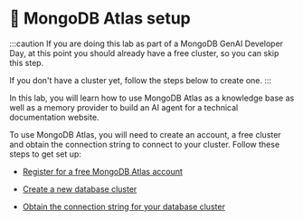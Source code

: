 # 👐 MongoDB Atlas setup

:::caution
If you are doing this lab as part of a MongoDB GenAI Developer Day, at this point you should already have a free cluster, so you can skip this step.

If you don't have a cluster yet, follow the steps below to create one.
:::

In this lab, you will learn how to use MongoDB Atlas as a knowledge base as well as a memory provider to build an AI agent for a technical documentation website.

To use MongoDB Atlas, you will need to create an account, a free cluster and obtain the connection string to connect to your cluster. Follow these steps to get set up:

* [Register for a free MongoDB Atlas account](https://mongodb-developer.github.io/intro-lab/docs/mongodb-atlas/create-account)

* [Create a new database cluster](https://mongodb-developer.github.io/intro-lab/docs/mongodb-atlas/create-cluster)

* [Obtain the connection string for your database cluster](https://mongodb-developer.github.io/intro-lab/docs/importing-data/get-connection-string)
